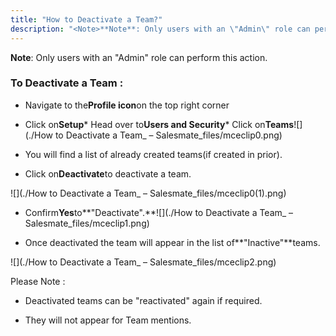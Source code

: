 ```yaml
---
title: "How to Deactivate a Team?"
description: "<Note>**Note**: Only users with an \"Admin\" role can perform this action."
---
```


<Note>**Note**: Only users with an "Admin" role can perform this action.

</Note>


### To Deactivate a Team :


*   Navigate to the**Profile icon**on the top right corner

*   Click on**Setup***   Head over to**Users and Security***   Click on**Teams**![](./How to Deactivate a Team_ – Salesmate_files/mceclip0.png)


*   You will find a list of already created teams(if created in prior).

*   Click on**Deactivate**to deactivate a team.

![](./How to Deactivate a Team_ – Salesmate_files/mceclip0(1).png)


*   Confirm**Yes**to**"Deactivate".**![](./How to Deactivate a Team_ – Salesmate_files/mceclip1.png)


*   Once deactivated the team will appear in the list of**"Inactive"**teams.

![](./How to Deactivate a Team_ – Salesmate_files/mceclip2.png)

<Note>

Please Note :


*   Deactivated teams can be "reactivated" again if required.

*   They will not appear for Team mentions.

</Note>
